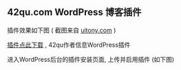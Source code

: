 == 42qu.com WordPress 博客插件 ==

插件效果如下图 ( 截图来自 [[http://uitony.com/?p=134#qu42|uitony.com]] ) 

{{img/help/wordpress/3.png}}



[[file/wordpress.zip|插件点此下载]] , 42qu作者信息WordPress插件

进入WordPress后台的插件安装页面, 上传并启用插件 (如下图)

{{img/help/wordpress/1.gif}}
{{img/help/wordpress/2.gif}}


